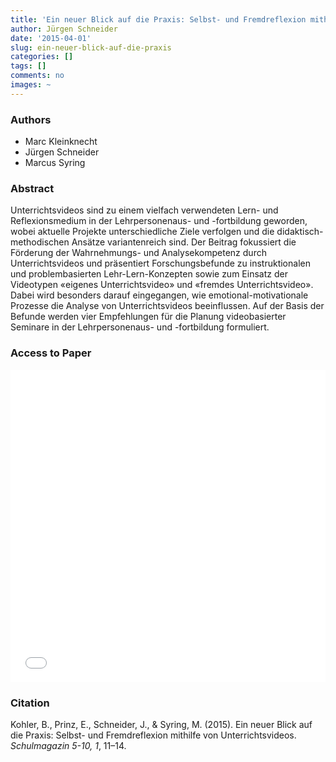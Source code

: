 ```yaml
---
title: 'Ein neuer Blick auf die Praxis: Selbst- und Fremdreflexion mithilfe von Unterrichtsvideos'
author: Jürgen Schneider
date: '2015-04-01'
slug: ein-neuer-blick-auf-die-praxis
categories: []
tags: []
comments: no
images: ~
---
```


### Authors

* Marc Kleinknecht
* Jürgen Schneider
* Marcus Syring

### Abstract

Unterrichtsvideos sind zu einem vielfach verwendeten Lern- und Reflexionsmedium in der Lehrpersonenaus- und -fortbildung geworden, wobei aktuelle Projekte unterschiedliche Ziele verfolgen und die didaktisch-methodischen Ansätze variantenreich sind. Der Beitrag fokussiert die Förderung der Wahrnehmungs- und Analysekompetenz durch Unterrichtsvideos und präsentiert Forschungsbefunde zu instruktionalen und problembasierten Lehr-Lern-Konzepten sowie zum Einsatz der Videotypen «eigenes Unterrichtsvideo» und «fremdes Unterrichtsvideo». Dabei wird besonders darauf eingegangen, wie emotional-motivationale Prozesse die Analyse von Unterrichtsvideos beeinflussen. Auf der Basis der Befunde werden vier Empfehlungen für die Planung videobasierter Seminare in der Lehrpersonenaus- und -fortbildung formuliert.

### Access to Paper

![](../../img/Kohler, Prinz et al. 2015 - Ein neuer Blick.pdf){width=100% height=500px}


### Citation

Kohler, B., Prinz, E., Schneider, J., & Syring, M. (2015). Ein neuer Blick auf die Praxis: Selbst- und Fremdreflexion mithilfe von Unterrichtsvideos. _Schulmagazin 5-10, 1_, 11–14.
